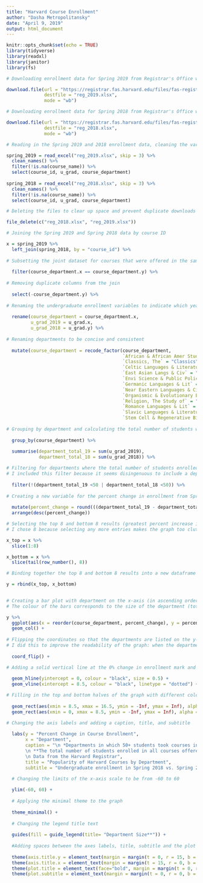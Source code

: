 ```yaml
---
title: "Harvard Course Enrollment"
author: "Dasha Metropolitansky"
date: "April 9, 2019"
output: html_document
---
```

```r
knitr::opts_chunk$set(echo = TRUE)
library(tidyverse)
library(readxl)
library(janitor)
library(fs)

# Downloading enrollment data for Spring 2019 from Registrar's Office website

download.file(url = "https://registrar.fas.harvard.edu/files/fas-registrar/files/class_enrollment_summary_by_term_3.22.19.xlsx",
              destfile = "reg_2019.xlsx",
              mode = "wb")

# Downloading enrollment data for Spring 2018 from Registrar's Office website

download.file(url = "https://registrar.fas.harvard.edu/files/fas-registrar/files/class_enrollment_summary_by_term_03.06.18.xlsx",
              destfile = "reg_2018.xlsx",
              mode = "wb")

# Reading in the Spring 2019 and 2018 enrollment data, cleaning the variable names, filtering out cases where the course name is not listed, and selecting only the course ID, undergraduate enrollment totals, and course department variables

spring_2019 = read_excel("reg_2019.xlsx", skip = 3) %>% 
  clean_names() %>%
  filter(!is.na(course_name)) %>%
  select(course_id, u_grad, course_department)
  
spring_2018 = read_excel("reg_2018.xlsx", skip = 3) %>% 
  clean_names() %>%
  filter(!is.na(course_name)) %>%
  select(course_id, u_grad, course_department)

# Deleting the files to clear up space and prevent duplicate downloads if running the code more than once

file_delete(c("reg_2018.xlsx", "reg_2019.xlsx")) 
```

```r

# Joining the Spring 2019 and Spring 2018 data by course ID

x = spring_2019 %>%
  left_join(spring_2018, by = "course_id") %>%
  
# Subsetting the joint dataset for courses that were offered in the same department in both years
  
  filter(course_department.x == course_department.y) %>%
  
# Removing duplicate columns from the join
  
  select(-course_department.y) %>%
  
# Renaming the undergraduate enrollment variables to indicate which year they refer to 
  
  rename(course_department = course_department.x,
         u_grad_2019 = u_grad.x, 
         u_grad_2018 = u_grad.y) %>%
  
# Renaming departments to be concise and consistent
  
  mutate(course_department = recode_factor(course_department,
                                           `African & African Amer Studies` = "African Studies",
                                           `Classics, The` = "Classics",
                                           `Celtic Languages & Literatures` = "Celtic Languages",
                                           `East Asian Langs & Civ` = "East Asian Languages",
                                           `Envi Science & Public Policy` = "Environmental Science",
                                           `Germanic Languages & Lit` = "Germanic Languages",
                                           `Near Eastern Languages & Civ` = "Near Eastern Languages",
                                           `Organismic & Evolutionary Biol` = "Organismic & Evolutionary Biology",
                                           `Religion, The Study of` = "Religion",
                                           `Romance Languages & Lit` = "Romance Languages",
                                           `Slavic Languages & Literatures` = "Slavic Languages",
                                           `Stem Cell & Regenerative Biol` = "Regenerative Biology")) %>%
  
# Grouping by department and calculating the total number of students who took classes in each department by year 
  
  group_by(course_department) %>%
  
  summarise(department_total_19 = sum(u_grad_2019),
            department_total_18 = sum(u_grad_2018)) %>%

# Filtering for departments where the total number of students enrolled in their courses is greater than 50 in both 2018 and 2019
# I included this filter because it seems disingenuous to include a department with a very small number of students (i.e. an increase from 5 to 10 students is a 100% increase)
  
  filter(!(department_total_19 <50 | department_total_18 <50)) %>%
  
# Creating a new variable for the percent change in enrollment from Spring 2018 - Spring 2019 and arranging in descending order of percent change in enrollment 
  
  mutate(percent_change = round(((department_total_19 - department_total_18)/department_total_18 * 100), digits = 0)) %>%
  arrange(desc(percent_change))

# Selecting the top 8 and bottom 8 results (greatest percent increase in enrollment, greateset percent decrease in enrollment)
# I chose 8 because selecting any more entries makes the graph too cluttered 

x_top = x %>%
  slice(1:8)

x_bottom = x %>%
  slice(tail(row_number(), 8))

# Binding together the top 8 and bottom 8 results into a new dataframe

y = rbind(x_top, x_bottom)
  
```

```r

# Creating a bar plot with department on the x-axis (in ascending order by percent change in enrollment) and percent change in enrollment on the y-axis
# The colour of the bars corresponds to the size of the department (total number of students enrolled in its courses) in 2019

y %>%
  ggplot(aes(x = reorder(course_department, percent_change), y = percent_change, fill = department_total_19)) +
  geom_col() +
  
# Flipping the coordinates so that the departments are listed on the y-axis
# I did this to improve the readability of the graph: when the departments are on the x-axis, they are too packed together. 
  
  coord_flip() + 

# Adding a solid vertical line at the 0% change in enrollment mark and a dashed horizontal line that delineates between the top and bottom 8 departments
  
  geom_hline(yintercept = 0, colour = "black", size = 0.5) +
  geom_vline(xintercept = 8.5, colour = "black", linetype = "dotted") +

# Filling in the top and bottom halves of the graph with different colours to further delineate between the top and bottom departments
  
  geom_rect(aes(xmin = 8.5, xmax = 16.5, ymin = -Inf, ymax = Inf), alpha = 0.015, fill = "steelblue2") +
  geom_rect(aes(xmin = 0, xmax = 8.5, ymin = -Inf, ymax = Inf), alpha = 0.015, fill = "dodgerblue4") +

# Changing the axis labels and adding a caption, title, and subtitle
  
  labs(y = "Percent Change in Course Enrollment",
       x = "Department",
       caption = "\n *Departments in which 50+ students took courses in Spring 2018 and 2019
       \n **The total number of students enrolled in all courses offered by the department in Spring 2019
       \n Data from the Harvard Registrar",
       title = "Popularity of Harvard Courses by Department",
       subtitle = "Undergraduate enrollment in Spring 2018 vs. Spring 2019*") +

  # Changing the limits of the x-axis scale to be from -60 to 60
  
  ylim(-60, 60) +
  
  # Applying the minimal theme to the graph
  
  theme_minimal() +
  
  # Changing the legend title text
  
  guides(fill = guide_legend(title= "Department Size**")) +
  
  #Adding spaces between the axes labels, title, subtitle and the plot
  
  theme(axis.title.y = element_text(margin = margin(t = 0, r = 15, b = 0, l = 0))) +
  theme(axis.title.x = element_text(margin = margin(t = 15, r = 0, b = 0, l = 0))) +
  theme(plot.title = element_text(face="bold", margin = margin(t = 0, r = 0, b = 9, l = 0))) +
  theme(plot.subtitle = element_text(margin = margin(t = 0, r = 0, b = 9, l = 0)))
```

